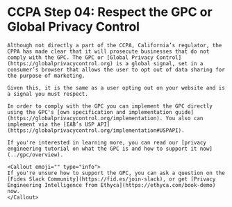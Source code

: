 
# CCPA Step 04: Respect the GPC or Global Privacy Control

    Although not directly a part of the CCPA, California’s regulator, the CPPA has made clear that it will prosecute businesses that do not comply with the GPC. The GPC or [Global Privacy Control](https://globalprivacycontrol.org) is a global signal, set in a consumer’s browser that allows the user to opt out of data sharing for the purpose of marketing.

    Given this, it is the same as a user opting out on your website and is a signal you must respect. 

    In order to comply with the GPC you can implement the GPC directly using the GPC's [own specification and implementation guide](https://globalprivacycontrol.org/implementation). You also can implement via the [IAB’s USP API](https://globalprivacycontrol.org/implementation#USPAPI). 

    If you're interested in learning more, you can read our [privacy engineering tutorial on what the GPC is and how to support it now](../gpc/overview).

    <Callout emoji="" type="info">
    If you're unsure how to support the GPC, you can ask a question on the [Fides Slack Community](https://fid.es/join-slack), or get [Privacy Engineering Intelligence from Ethyca](https://ethyca.com/book-demo) now.
    </Callout>


